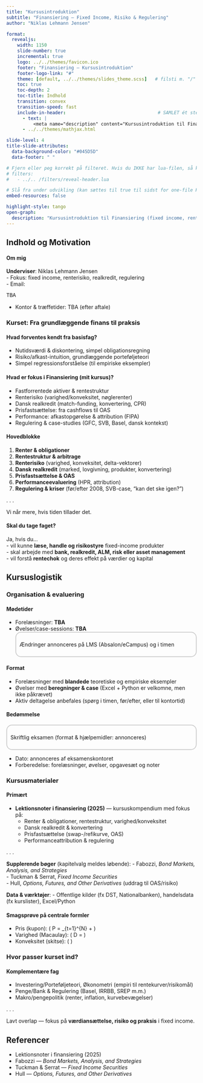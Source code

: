 ```yaml
---
title: "Kursusintroduktion"
subtitle: "Finansiering — Fixed Income, Risiko & Regulering"
author: "Niklas Lehmann Jensen"

format:
  revealjs:
    width: 1150
    slide-number: true
    incremental: true
    logo: ../../themes/favicon.ico
    footer: "Finansiering — Kursusintroduktion"
    footer-logo-link: "#"
    theme: [default, ../../themes/slides_theme.scss]   # filsti m. "/"
    toc: true
    toc-depth: 2
    toc-title: Indhold
    transition: convex
    transition-speed: fast
    include-in-header:                                  # SAMLET ét sted
      - text: |
          <meta name="description" content="Kursusintroduktion til Finansiering (fixed income, renterisiko, realkredit, performanceattribution og regulering)."/>
      - ../../themes/mathjax.html

slide-level: 4
title-slide-attributes:
  data-background-color: "#045D5D"
  data-footer: " "

# Fjern eller peg korrekt på filteret. Hvis du IKKE har lua-filen, så kommentér ud:
# filters:
#   - ../.. /filters/reveal-header.lua

# Slå fra under udvikling (kan sættes til true til sidst for one-file HTML)
embed-resources: false

highlight-style: tango
open-graph:
  description: "Kursusintroduktion til Finansiering (fixed income, renterisiko, realkredit, performanceattribution og regulering)."
---
```


## Indhold og Motivation {background="#00100F"}

#### Om mig

**Underviser**: Niklas Lehmann Jensen  
- Fokus: fixed income, renterisiko, realkredit, regulering  
- Email: <p style="font-family: 'Courier New', Courier, monospace;">TBA</p>  
- Kontor & træffetider: TBA (efter aftale)  

### Kurset: Fra grundlæggende finans til praksis {background="#43464B"}

#### Hvad forventes kendt fra basisfag?
- Nutidsværdi & diskontering, simpel obligationsregning  
- Risiko/afkast-intuition, grundlæggende porteføljeteori  
- Simpel regressionsforståelse (til empiriske eksempler)

#### Hvad er fokus i **Finansiering** (mit kursus)?
- Fastforrentede aktiver & rentestruktur  
- Renterisiko (varighed/konveksitet, nøglerenter)  
- Dansk realkredit (match-funding, konvertering, CPR)  
- Prisfastsættelse: fra cashflows til OAS  
- Performance: afkastopgørelse & attribution (FIPA)  
- Regulering & case-studies (GFC, SVB, Basel, dansk kontekst)

#### Hovedblokke

1. **Renter & obligationer**  
2. **Rentestruktur & arbitrage**  
3. **Renterisiko** (varighed, konveksitet, delta-vektorer)  
4. **Dansk realkredit** (marked, lovgivning, produkter, konvertering)  
5. **Prisfastsættelse & OAS**  
6. **Performanceevaluering** (HPR, attribution)  
7. **Regulering & kriser** (før/efter 2008, SVB-case, “kan det ske igen?”)

. . .

Vi når mere, hvis tiden tillader det.

#### Skal du tage faget?

Ja, hvis du…  
- vil kunne **læse, handle og risikostyre** fixed-income produkter  
- skal arbejde med **bank, realkredit, ALM, risk eller asset management**  
- vil forstå **rentechok** og deres effekt på værdier og kapital

## Kursuslogistik {background="#00100F"}

### Organisation & evaluering {background="#43464B"}

#### Mødetider
- Forelæsninger: **TBA**  
- Øvelser/case-sessions: **TBA**  
<div style="border: 2px solid #ccc; padding: 9px; border-radius: 15px; margin-bottom: 10px;">
Ændringer annonceres på LMS (Absalon/eCampus) og i timen
</div>

#### Format
- Forelæsninger med **blandede** teoretiske og empiriske eksempler  
- Øvelser med **beregninger & case** (Excel + Python er velkomne, men ikke påkrævet)  
- Aktiv deltagelse anbefales (spørg i timen, før/efter, eller til kontortid)

#### Bedømmelse
<div style="border: 2px solid #ccc; padding: 9px; border-radius: 15px; margin-bottom: 10px;">
Skriftlig eksamen (format & hjælpemidler: annonceres)
</div>
- Dato: annonceres af eksamenskontoret  
- Forberedelse: forelæsninger, øvelser, opgavesæt og noter

### Kursusmaterialer {background="#43464B"}

#### Primært
- **Lektionsnoter i finansiering (2025)** — kursuskompendium med fokus på:  
  - Renter & obligationer, rentestruktur, varighed/konveksitet  
  - Dansk realkredit & konvertering  
  - Prisfastsættelse (swap-/refikurve, OAS)  
  - Performanceattribution & regulering

. . .

**Supplerende bøger** (kapitelvalg meldes løbende):
- Fabozzi, *Bond Markets, Analysis, and Strategies*  
- Tuckman & Serrat, *Fixed Income Securities*  
- Hull, *Options, Futures, and Other Derivatives* (uddrag til OAS/risiko)  

**Data & værktøjer**:
- Offentlige kilder (fx DST, Nationalbanken), handelsdata (fx kurslister), Excel/Python

#### Smagsprøve på centrale formler
- Pris (kupon): \( P = \sum_{t=1}^{N} \frac{C}{(1+y)^t} + \frac{FV}{(1+y)^N} \)  
- Varighed (Macaulay): \( D = \frac{ \sum_{t=1}^{N} t \cdot \frac{CF_t}{(1+y)^t} }{P} \)  
- Konveksitet (skitse): \( \mathcal{C} \approx \frac{ \sum t(t+1)\frac{CF_t}{(1+y)^{t+2}} }{P} \)

### Hvor passer kurset ind? {background="#43464B"}

#### Komplementære fag
- Investering/Porteføljeteori, Økonometri (empiri til rentekurver/risikomål)  
- Penge/Bank & Regulering (Basel, IRRBB, SREP m.m.)  
- Makro/pengepolitik (renter, inflation, kurvebevægelser)

. . .

Lavt overlap — fokus på **værdiansættelse, risiko og praksis** i fixed income.

## Referencer {.allowframebreaks visibility="uncounted"}

- Lektionsnoter i finansiering (2025)  
- Fabozzi — *Bond Markets, Analysis, and Strategies*  
- Tuckman & Serrat — *Fixed Income Securities*  
- Hull — *Options, Futures, and Other Derivatives*  
